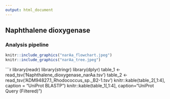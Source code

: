 ```yaml
---
output: html_document
---
```

## Naphthalene dioxygenase
### Analysis pipeline

```r
knitr::include_graphics("narAa_flowchart.jpeg")
knitr::include_graphics("narAa_tree.jpeg")
```


```r
library(readr)
library(stringr)
library(dplyr)
table_1 <- read_tsv('Naphthalene_dioxygenase_narAa.tsv')
table_2 <- read_tsv('ADM94827.1_Rhodococcus_sp._B2-1.tsv')
knitr::kable(table_2[,1:4], caption = "UniProt BLASTP")
knitr::kable(table_1[,1:4], caption="UniProt Query (Filtered)")